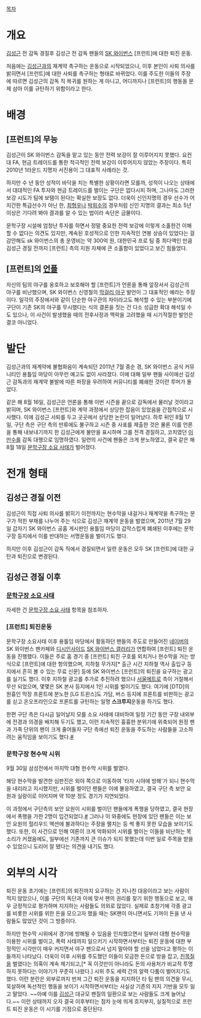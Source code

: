[[목차]]
= 개요 =
[[김성근]] 전 감독 경질후 김성근 전 감독 팬들의 [[SK 와이번스]] [프런트]에 대한 퇴진 운동.

처음에는 [[김성근]]과의 재계약 촉구하는 운동으로 시작되었으나, 이후 본인이 사퇴 의사를 밝히면서 [프런트]에 대한 사퇴를 촉구하는 형태로 바뀌었다. 이를 주도한 이들의 주장에 따르면 김성근의 감독 직 복귀를 원하는 게 아니고, 어디까지나 [프런트]의 행동을 문제 삼아 이를 규탄하기 위함이라고 한다.

= 배경 =
== [프런트]의 무능 ==
김성근이 SK 와이번스 감독을 맡고 있는 동안 전력 보강이 잘 이루어지지 못했다. 요컨대 FA, 현금 트레이드를 통한 적극적인 전력 보강이 이루어지지 않았는 주장이다. 특히 2010년 1라운드 지명자 서진용이 그 대표적 사례라는 것.

하지만 수 년 동안 성적이 바닥을 치는 특별한 상황이라면 모를까, 성적이 나오는 상태에서 대대적인 FA 투자와 현금 트레이드를 벌이는 구단은 없다시피 하며, 그나마도 그러한 보강 시도가 팀에 보탬이 된다는 확실한 보장도 없다. 더욱이 신인지명의 경우 선수가 어지간한 특급선수가 아닌 한, [[최형우]]나 [[박희수]]의 경우처럼 신인 지명의 결과는 최소 5년 이상은 기다려 봐야 결과를 알 수 있는 법이라 속단은 금물이다.

문학구장 시설에 엄청난 투자를 하면서 정말 중요한 전력 보강에 이렇게 소홀한건 이해할 수 없다는 의견도 있지만, 계속된 호성적으로 인한 지속적인 연봉 상승이 있었다는 걸 감안해도 sk 와이번스의 총 운영비는 약 300억 원,  대한민국 프로 팀 중 최다액인 만큼 김성근 경질 전까지 [프런트] 측의 지원 자체에 큰 소홀함이 있었다고 보긴 힘들었다.

== [프런트]의 [[언플]] ==
자신의 팀의 야구를 옹호하고 보호해야 할 [프런트]가 언론을 통해 앞장서서 김성근의 야구를 비난했으며, SK 와이번스 신영철의 [[막걸리 야구]] 발언이 그 대표적인 예라는 주장이다. 일각의 주장에서와 같이 단순한 야구관의 차이라고도 해석할 수 있는 부분이기에 구단이 기존 SK의 야구를 무시했다는 식의 결론을 짓는 건 다소 성급한 확대 해석일 수도 있으나, 이 사건이 발생했을 때의 전후사정과 맥락을 고려했을 때 시기적절한 발언은 결코 아니었다.

= 발단 =
김성근과의 재계약에 불협화음이 계속되던 2011년 7월 중순 경, SK 와이번스 공식 커뮤니티인 용틀임 마당이 아무런 예고도 없이 사라졌다. 이에 대해 일부 팬들 사이에선 김성근 감독과의 재계약 불발에 따른 파장을 우려하여 커뮤니티를 폐쇄한 것이란 루머가 돌았다.

같은 해 8월 16일, 김성근은 언론을 통해 이번 시즌을 끝으로 감독에서 물러날 것이라고 밝히며, SK 와이번스 [프런트]와 계약 과정에서 상당한 잡음이 있었음을 간접적으로 시사했다. 이에 김성근 사퇴를 두고 곳곳에서 상당한 논란이 일어났다. 하루 뒤인 8월 17일, 구단 측은 구단 측의 만류에도 불구하고 시즌 중 사표를 제출한 것은 물론 이를 언론을 통해 내보내기까지 한 김성근에게 불만을 표시하며 그를 전격 경질하고, 코치였던 [[이만수]]를 감독 대행으로 임명하였다. 일련의 사건에 팬들은 크게 분노하였고, 결국 같은 해 8월 18일  [[문학구장 소요 사태]]가 벌어졌다.

= 전개 형태 =
== 김성근 경질 이전 ==
김성근이 직접 사퇴 의사를 밝히기 이전까지는 현수막을 내걸거나 재계약을 촉구하는 문구가 적힌 부채를 나누어 주는 식으로 김성근 재계약 운동을 벌였으며,  2011년 7월 29일 갑자기 SK 와이번스 공홈 게시판인 용틀임 마당이 갑작스럽게 폐쇄된 이후에는 문학구장 등지에서 이를 반대하는 서명운동을 벌이기도 했다.

하지만 이후 김성근이 감독 직에서 경질되면서 일련 운동은 모두 SK [프런트]에 대한 규탄과 퇴진으로 변경된다.

== 김성근 경질 이후 ==
=== [[문학구장 소요 사태]] ===
자세한 건 [[문학구장 소요 사태]] 항목을 참조하자.

=== [프런트] 퇴진운동  ===
문학구장 소요사태 이후 용틀임 마당에서 활동하던 팬들의 주도로 만들어진 [[네이버]]의 SK 와이번스 팬카페와 [[디시인사이드]] [[SK 와이번스 갤러리]]가 연합하여 [프런트] 퇴진 운동을 진행했다. 이들은 주로 홈 경기 중 [프런트] 퇴진 구호를 외치거나 현수막을 거는 방식으로 [프런트]에 대한 항의했으며, 지하철 무가지[* 출근 시간 지하철 역사 출입구 등지에서 흔히 볼 수 있는 무료 신문] 등에 SK 와이번스 [프런트]의 퇴진을 요구하는 광고를 실기도 했다. 이후 지하철 광고를 추가로 추진하려 했으나 [[서울메트로]] 측이 거절해서 무산 되었으며, 몇몇은 SK 본사 등지에서 1인 시위를 벌이기도 했다. 여기에 [DTD]의 원흉인 막장 프론트에 분노한 [LG 트윈스]도 가담, 버스 등지에 프론트를 비판하는 광고를 싣고 온오프라인으로 프론트를 규탄하는 일명 '''스크루지'''운동을 하기도 했다.

한편 구단 측은 다시금 일어날지 모를 소요 사태에 대비하여 일정 기간 동안 구장 내외부에 전경과 의경을 배치해 두기도 했고, 이런 지속적인 흉흉한 분위기에 위축되어 원정 팬과 가족 단위의 팬이 크게 줄어들자 구단 측에선 퇴진 운동을 주도하는 사람들을 고소하려는 움직임을 보이기도 했다.[http://www.obsnews.co.kr/news/articleView.html?idxno=612000 #]

=== 문학구장 현수막 시위  ===
9월 30일 삼성전에서 마지막 대형 현수막 시위를 벌였다. 

해당 현수막을 발견한 심판진은 외야 쪽으로 이동하여 '타자 시야에 방해'가 되니 현수막을 내리라고 지시했지만, 시위를 벌이던 팬들은 이에 불응하였고, 결국 구단 측 보안 요원과 실랑이로 이어지며 약 10분 정도 경기가 지연되었다. 

이 과정에서 구단측의 보안 요원이 시위를 벌이던 팬들에게 폭행을 당하였고, 결국 현장에서 폭행을 가한 2명이 입건되었다.[http://news.naver.com/main/read.nhn?mode=LSD&mid=sec&sid1=102&oid=001&aid=0005294309 #] 그러나 이 와중에도 현장에 있던 팬들은 이는 보안 요원의 헐리우드 액션에 불과하다는 주장을 펼치는 등 썩 좋지 못한 모습을 보이기도 했다. 또한, 이 사건으로 인해 여론이 크게 악화되어 시위를 벌이는 이들을 비난하는 목소리가 커졌음에도, 일부에선 기존까지 큰 이슈가 되지 못했는데 이번 일로 주목을 받을 수 있었으니 도리어 잘 됐다는 의견을 내기도 했다.

= 외부의 시각 =
퇴진 운동 초기에는 [프런트]의 퇴진까지 요구하는 건 지나친 대응이라고 보는 사람이 적지 않았으나, 이를 구단의 독단과 이에 맞서 팬의 권리를 찾기 위한 행동으로 보고, 매우 긍정적으로 평가하며 지지하는 사람들도 의외로 많았다. 실제로 초창기에 각종 광고를 비롯한 시위를 위한 돈을 모으고자 했을 때는 SK팬이 아니면서도 기꺼이 돈을 낸 사람들도 많았던 것이 그 방증이다.

하지만 현수막 시위에서 경기에 방해될 수 있음을 인지했으면서 일부러 대형 현수막을 이용한 시위를 벌이고, 폭력 사태까지 일으키기 시작하면서부터는 퇴진 운동에 대한 부정적인 시각만이 매우 커지면서 야구 팬으로서 넘지 말아야 할 선을 넘었다고 평하는 이들까지 나타났다. 더욱이 이후 시위를 주도했던 이들이 모금한 돈으로 방을 잡고, [[친목질]]을 벌였다는 의혹이 계속 제기되고,[* 꼭 이것만이 아니라도 돈의 사용처가 비교적 투명하지 못하다는 이야기가 꾸준히 나왔다.] 시위 주도 세력 간의 알력 다툼이 벌어지기도 했다. 이런 분란은 외부로까지 번져 그간 퇴진 운동을 지지하던 타 팀 팬의 의견을 무시, 묵살하며 독선적인 행동을 보이기 시작하면서부터는 사실상 기존의 지지 기반을 모두 잃고 말았다. ~~아예 이를 [[김성근]] 대규모 팬질의 일환으로 보는 사람들도 크게 늘어났다.~~ 이런 상태까지 오자 결국 이후부터는 점차 눈에 띄게 흐지부지, 실질적으로 프런트 퇴진 운동은 이 시기를 기점으로 중단된다.

